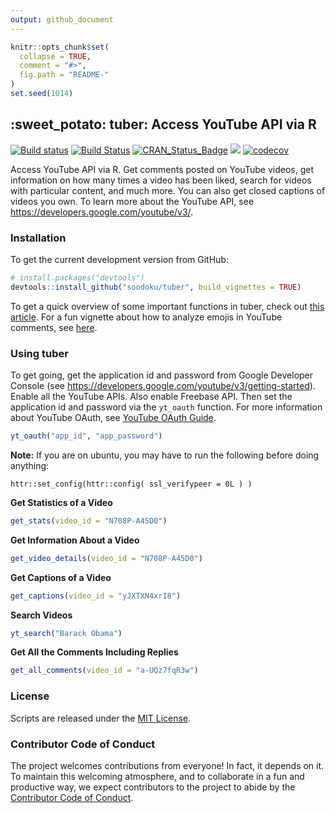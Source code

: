 ```yaml
---
output: github_document
---
```


<!-- README.md is generated from README.Rmd. Please edit that file -->

```r
knitr::opts_chunk$set(
  collapse = TRUE,
  comment = "#>",
  fig.path = "README-"
)
set.seed(1014)
```

## :sweet_potato: tuber: Access YouTube API via R

[![Build status](https://ci.appveyor.com/api/projects/status/pgr0wih12gtwvvvx?svg=true)](https://ci.appveyor.com/project/soodoku/tuber)
[![Build Status](https://travis-ci.org/soodoku/tuber.svg?branch=master)](https://travis-ci.org/soodoku/tuber)
[![CRAN_Status_Badge](http://www.r-pkg.org/badges/version/tuber)](https://cran.r-project.org/package=tuber)
![](http://cranlogs.r-pkg.org/badges/grand-total/tuber)
[![codecov](https://codecov.io/gh/soodoku/tuber/branch/master/graph/badge.svg)](https://codecov.io/gh/soodoku/tuber)

Access YouTube API via R. Get comments posted on YouTube videos, get information on how many times a video has been liked, search for videos with particular content, and much more. You can also get closed captions of videos you own. To learn more about the YouTube API, see [https://developers.google.com/youtube/v3/](https://developers.google.com/youtube/v3/).

### Installation

To get the current development version from GitHub:

```r
# install.packages("devtools")
devtools::install_github("soodoku/tuber", build_vignettes = TRUE)
```

To get a quick overview of some important functions in tuber, check out [this article](http://soodoku.github.io/tuber/articles/tuber-ex.html). For a fun vignette about how to analyze emojis in YouTube comments, see [here](http://soodoku.github.io/tuber/articles/emoji_vignette.html). 

### Using tuber

To get going, get the application id and password from Google Developer Console (see [https://developers.google.com/youtube/v3/getting-started](https://developers.google.com/youtube/v3/getting-started)). Enable all the YouTube APIs. Also enable Freebase API. Then set the application id and password via the `yt_oauth` function. For more information about YouTube OAuth, see [YouTube OAuth Guide](https://developers.google.com/youtube/v3/guides/authentication).

```r
yt_oauth("app_id", "app_password")
```

**Note:** If you are on ubuntu, you may have to run the following before doing anything:

```
httr::set_config(httr::config( ssl_verifypeer = 0L ) )
```

**Get Statistics of a Video**

```r
get_stats(video_id = "N708P-A45D0")
```

**Get Information About a Video**

```r
get_video_details(video_id = "N708P-A45D0")
```

**Get Captions of a Video**

```r
get_captions(video_id = "yJXTXN4xrI8")
```

**Search Videos**
```r
yt_search("Barack Obama")
```

**Get All the Comments Including Replies**

```r
get_all_comments(video_id = "a-UQz7fqR3w")
```

### License
Scripts are released under the [MIT License](http://opensource.org/licenses/MIT).

### Contributor Code of Conduct

The project welcomes contributions from everyone! In fact, it depends on it. To maintain this welcoming atmosphere, and to collaborate in a fun and productive way, we expect contributors to the project to abide by the [Contributor Code of Conduct](http://contributor-covenant.org/version/1/0/0/).

